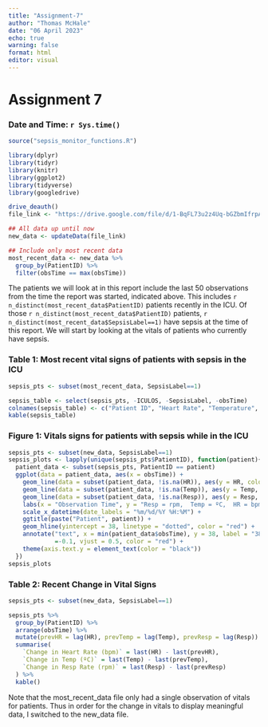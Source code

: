 ```yaml
---
title: "Assignment-7"
author: "Thomas McHale"
date: "06 April 2023"
echo: true
warning: false
format: html
editor: visual
---
```


# Assignment 7

### Date and Time: `r Sys.time()`

```r
source("sepsis_monitor_functions.R")

library(dplyr)
library(tidyr)
library(knitr)
library(ggplot2)
library(tidyverse)
library(googledrive)

drive_deauth()
file_link <- "https://drive.google.com/file/d/1-BqFL73u2z4Uq-bGZbmIfrpATnNr4ymu/view?usp=share_link"

## All data up until now
new_data <- updateData(file_link)

## Include only most recent data
most_recent_data <- new_data %>%
  group_by(PatientID) %>%
  filter(obsTime == max(obsTime))

```

The patients we will look at in this report include the last 50 observations from the time the report was started, indicated above. This includes `r n_distinct(most_recent_data$PatientID)` patients recently in the ICU. Of those `r n_distinct(most_recent_data$PatientID)` patients, `r n_distinct(most_recent_data$SepsisLabel==1)` have sepsis at the time of this report. We will start by looking at the vitals of patients who currently have sepsis.

### Table 1: Most recent vital signs of patients with sepsis in the ICU

```r
sepsis_pts <- subset(most_recent_data, SepsisLabel==1)

sepsis_table <- select(sepsis_pts, -ICULOS, -SepsisLabel, -obsTime)
colnames(sepsis_table) <- c("Patient ID", "Heart Rate", "Temperature", "Respiratory Rate")
kable(sepsis_table)

```

### Figure 1: Vitals signs for patients with sepsis while in the ICU

```r

sepsis_pts <- subset(new_data, SepsisLabel==1)
sepsis_plots <- lapply(unique(sepsis_pts$PatientID), function(patient){
  patient_data <- subset(sepsis_pts, PatientID == patient)
  ggplot(data = patient_data, aes(x = obsTime)) +
    geom_line(data = subset(patient_data, !is.na(HR)), aes(y = HR, colour = "HR")) +
    geom_line(data = subset(patient_data, !is.na(Temp)), aes(y = Temp, colour = "Temp")) +
    geom_line(data = subset(patient_data, !is.na(Resp)), aes(y = Resp, colour = "Resp")) +
    labs(x = "Observation Time", y = "Resp = rpm,  Temp = ºC,  HR = bpm", colour = "Vital Sign") +
    scale_x_datetime(date_labels = "%m/%d/%Y %H:%M") + 
    ggtitle(paste("Patient", patient)) + 
    geom_hline(yintercept = 38, linetype = "dotted", color = "red") +
    annotate("text", x = min(patient_data$obsTime), y = 38, label = "38 ºC", hjust
             =-0.1, vjust = 0.5, color = "red") +
    theme(axis.text.y = element_text(color = "black"))
  })
sepsis_plots

```

### Table 2: Recent Change in Vital Signs

```r
sepsis_pts <- subset(new_data, SepsisLabel==1)

sepsis_pts %>%
  group_by(PatientID) %>%
  arrange(obsTime) %>%
  mutate(prevHR = lag(HR), prevTemp = lag(Temp), prevResp = lag(Resp)) %>%
  summarise(
    `Change in Heart Rate (bpm)` = last(HR) - last(prevHR),
    `Change in Temp (ºC)` = last(Temp) - last(prevTemp),
    `Change in Resp Rate (rpm)` = last(Resp) - last(prevResp)
  ) %>%
  kable()
```

::: callout-note
Note that the most_recent_data file only had a single observation of vitals for patients. Thus in order for the change in vitals to display meaningful data, I switched to the new_data file.
:::
